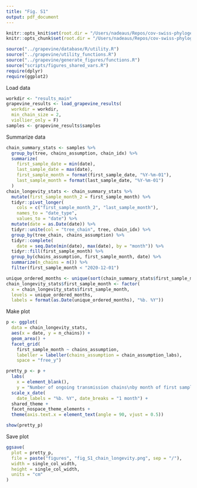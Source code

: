 ```yaml
---
title: "Fig. S1"
output: pdf_document
---
```


```r
knitr::opts_knit$set(root.dir = "/Users/nadeaus/Repos/cov-swiss-phylogenetics")
knitr::opts_chunk$set(root.dir = "/Users/nadeaus/Repos/cov-swiss-phylogenetics")
```

```r
source("../grapevine/database/R/utility.R")
source("../grapevine/utility_functions.R")
source("../grapevine/generate_figures/functions.R")
source("scripts/figures_shared_vars.R")
require(dplyr)
require(ggplot2)
```

Load data

```r
workdir <- "results_main"
grapevine_results <- load_grapevine_results(
  workdir = workdir, 
  min_chain_size = 2,
  viollier_only = F)
samples <- grapevine_results$samples
```

Summarize data

```r
chain_summary_stats <- samples %>%
  group_by(tree, chains_assumption, chain_idx) %>%
  summarize(
    first_sample_date = min(date),
    last_sample_date = max(date),
    first_sample_month = format(first_sample_date, "%Y-%m-01"),
    last_sample_month = format(last_sample_date, "%Y-%m-01")
  ) 
chain_longevity_stats <- chain_summary_stats %>%
  mutate(first_sample_month_2 = first_sample_month) %>%
  tidyr::pivot_longer(
    cols = c("first_sample_month_2", "last_sample_month"),
    names_to = "date_type",
    values_to = "date") %>%
  mutate(date = as.Date(date)) %>%
  tidyr::unite(col = "tree_chain", tree, chain_idx) %>%
  group_by(tree_chain, chains_assumption) %>%
  tidyr::complete(
    date = seq.Date(min(date), max(date), by = "month")) %>%
  tidyr::fill(first_sample_month) %>%
  group_by(chains_assumption, first_sample_month, date) %>%
  summarize(n_chains = n()) %>%
  filter(first_sample_month < "2020-12-01")

unique_ordered_months <- unique(sort(chain_summary_stats$first_sample_month))
chain_longevity_stats$first_sample_month <- factor(
  x = chain_longevity_stats$first_sample_month,
  levels = unique_ordered_months,
  labels = format(as.Date(unique_ordered_months), "%b. %Y"))
```

Make plot

```r
p <- ggplot(
  data = chain_longevity_stats,
  aes(x = date, y = n_chains)) + 
  geom_area() + 
  facet_grid(
    first_sample_month ~ chains_assumption,
    labeller = labeller(chains_assumption = chain_assumption_labs),
    space = "free_y")

pretty_p <- p +
  labs(
    x = element_blank(),
    y = "Number of ongoing transmission chains\nby month of first sample") +
  scale_x_date(
    date_labels = "%b. %Y", date_breaks = "1 month") +
  shared_theme + 
  facet_nospace_theme_elements + 
  theme(axis.text.x = element_text(angle = 90, vjust = 0.5))

show(pretty_p)
```

Save plot

```r
ggsave(
  plot = pretty_p,
  file = paste("figures", "fig_S1_chain_longevity.png", sep = "/"),
  width = single_col_width,
  height = single_col_width,
  units = "cm"
)
```

